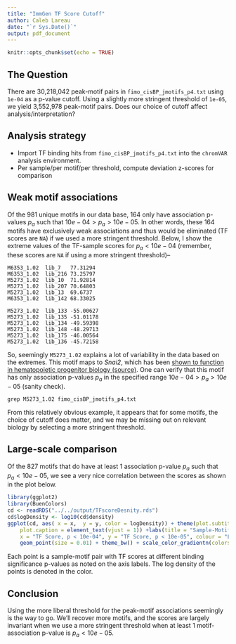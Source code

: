 ```yaml
---
title: "ImmGen TF Score Cutoff"
author: Caleb Lareau
date: "`r Sys.Date()`"
output: pdf_document
---
```


```r
knitr::opts_chunk$set(echo = TRUE)
```

## The Question

There are 30,218,042 peak-motif pairs in `fimo_cisBP_jmotifs_p4.txt` using `1e-04` as a p-value cutoff. Using a slightly more stringent threshold of `1e-05`, we yield 3,552,978 peak-motif pairs. Does our choice of cutoff affect analysis/interpretation?  

## Analysis strategy

- Import TF binding hits from `fimo_cisBP_jmotifs_p4.txt` into the `chromVAR` analysis environment.
- Per sample/per motif/per threshold, compute deviation z-scores for comparison

## Weak motif associations
Of the 981 unique motifs in our data base, 164 only have association p-values $p_a$ such that $10e-04 > p_a > 10e-05$. In other words, these 164 motifs  have exclusively weak associations and thus would be eliminated (TF scores are `NA`) if we used a more stringent threshold. Below, I show the extreme values of the TF-sample scores for $p_a < 10e-04$ (remember, these scores are `NA` if using a more stringent threshold)--

```
M6353_1.02	lib_7	77.31294
M6353_1.02	lib_216	73.25797
M5273_1.02	lib_10	71.92814
M5273_1.02	lib_207	70.64803
M5273_1.02	lib_13	69.6737
M6353_1.02	lib_142	68.33025
		
M5273_1.02	lib_133	-55.00627
M5273_1.02	lib_135	-51.01178
M5273_1.02	lib_134	-49.59398
M5273_1.02	lib_148	-48.29713
M5273_1.02	lib_175	-46.00564
M5273_1.02	lib_136	-45.72158
```

So, seemingly `M5273_1.02` explains a lot of variability in the data based on the extremes. This motif maps to *Snai2*, which has been [shown to function in hematopoietic progenitor biology (source)](http://gradworks.umi.com/37/27/3727393.html). One can verify that this motif has only  association p-values $p_a$ in the specified range $10e-04 > p_a > 10e-05$ (sanity check). 

```
grep M5273_1.02 fimo_cisBP_jmotifs_p4.txt
```

From this relatively obvious example, it appears that for some motifs, the choice of cutoff does matter, and we may be missing out on relevant biology by selecting a more stringent threshold. 

## Large-scale comparison
Of the 827 motifs that do have at least 1 association p-value $p_a$ such that $p_a < 10e-05$, we see a very nice correlation between the scores as shown in the plot below. 

```r
library(ggplot2)
library(BuenColors)
cd <- readRDS("../../output/TFscoreDesnity.rds")
cd$logDensity <- log10(cd$density)
ggplot(cd, aes( x = x,  y = y, color = logDensity)) + theme(plot.subtitle = element_text(vjust = 1), 
    plot.caption = element_text(vjust = 1)) +labs(title = "Sample-Motif TF Score Threshold Comparison", 
    x = "TF Score, p < 10e-04", y = "TF Score, p < 10e-05", colour = "Log Density") + 
    geom_point(size = 0.01) + theme_bw() + scale_color_gradientn(colors = jdb_palette("samba_night"))
```
Each point is a sample-motif pair with TF scores at different binding significance p-values as noted on the axis labels. The log density of the points is denoted in the color.

## Conclusion
Using the more liberal threshold for the peak-motif associations seemingly is the way to go. We'll recover more motifs, and the scores are largely invariant when we use a more stringent threshold when at least 1 motif-association p-value is $p_a < 10e-05$.